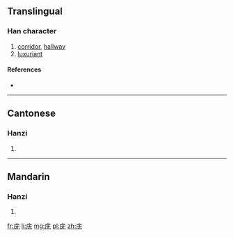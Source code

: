 {{also|廡}}
==Translingual==

===Han character===
{{Han char|rn=53|rad=广|as=04|sn=7|four=|canj=IMKU|ids=⿸广无}}

# [[corridor]], [[hallway]]
# [[luxuriant]]

====References====
* {{Han ref|kx=0344.051|hdz=20873.190|uh=5E91|ud=24209}}

----

==Cantonese==

===Hanzi===
{{yue-hanzi|jyut=[[mou4]], [[mou5]]|y=mou4, mou5|tra=廡}}

# {{defn|lang=yue|sort=广04}}

----

==Mandarin==

===Hanzi===
{{cmn-hanzi|tra=廡|pin=[[wǔ]] ([[wu3]])|wg=wu<sup>3</sup>}}

# {{defn|lang=cmn|sort=广04}}

[[fr:庑]]
[[li:庑]]
[[mg:庑]]
[[pl:庑]]
[[zh:庑]]